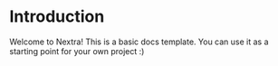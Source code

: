 # Introduction

Welcome to Nextra! This is a basic docs template. You can use it as a starting point for your own project :)